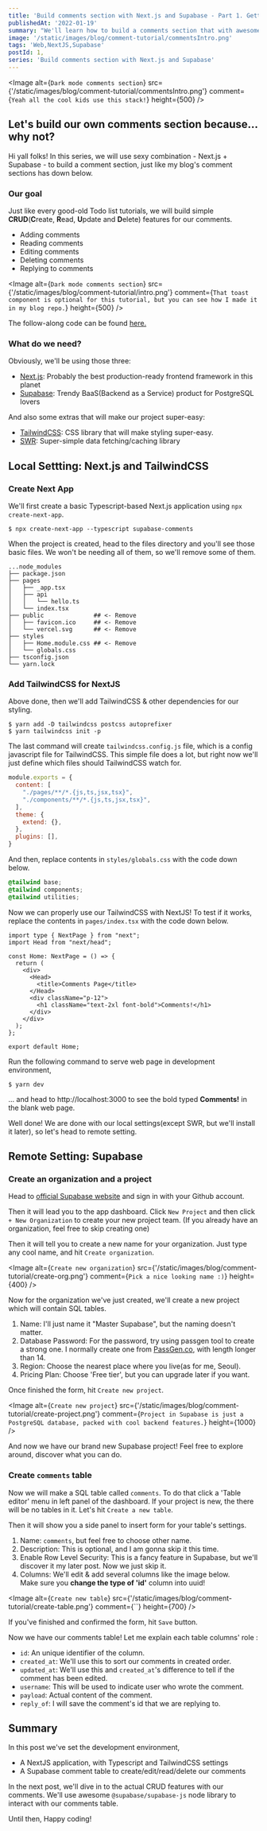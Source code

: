 ```yaml
---
title: 'Build comments section with Next.js and Supabase - Part 1. Getting Started'
publishedAt: '2022-01-19'
summary: "We'll learn how to build a comments section that with awesome Next.js + SWR + Supabase"
image: '/static/images/blog/comment-tutorial/commentsIntro.png'
tags: 'Web,NextJS,Supabase'
postId: 1,
series: 'Build comments section with Next.js and Supabase'
---
```


<Image
  alt={`Dark mode comments section`}
  src={'/static/images/blog/comment-tutorial/commentsIntro.png'}
  comment={`Yeah all the cool kids use this stack!`}
  height={500}
/>

## Let's build our own comments section because... why not?

Hi yall folks! In this series, we will use sexy combination - Next.js + Supabase - to build a comment section, just like my blog's comment sections has down below.

### Our goal

Just like every good-old Todo list tutorials, we will build simple **CRUD**(**C**reate, **R**ead, **U**pdate and **D**elete) features for our comments.

- Adding comments
- Reading comments
- Editing comments
- Deleting comments
- Replying to comments

<Image
  alt={`Dark mode comments section`}
  src={'/static/images/blog/comment-tutorial/intro.png'}
  comment={`That toast component is optional for this tutorial, but you can see how I made it in my blog repo.`}
  height={500}
/>

The follow-along code can be found [here.](https://github.com/MRGRAVITY817/supabse-comments/tree/part-1)

### What do we need?

Obviously, we'll be using those three:

- [Next.js](https://nextjs.org/): Probably the best production-ready frontend framework in this planet
- [Supabase](https://supabase.com/): Trendy BaaS(Backend as a Service) product for PostgreSQL lovers

And also some extras that will make our project super-easy:

- [TailwindCSS](https://tailwindcss.com/): CSS library that will make styling super-easy.
- [SWR](https://swr.vercel.app/): Super-simple data fetching/caching library

## Local Settting: Next.js and TailwindCSS

### Create Next App

We'll first create a basic Typescript-based Next.js application using `npx create-next-app`.

```bash:Terminal
$ npx create-next-app --typescript supabase-comments
```

When the project is created, head to the files directory and you'll see those basic files.
We won't be needing all of them, so we'll remove some of them.

```bash:Project
...node_modules
├── package.json
├── pages
│   ├── _app.tsx
│   ├── api
│   │   └── hello.ts
│   └── index.tsx
├── public              ## <- Remove
│   ├── favicon.ico     ## <- Remove
│   └── vercel.svg      ## <- Remove
├── styles
│   ├── Home.module.css ## <- Remove
│   └── globals.css
├── tsconfig.json
└── yarn.lock
```

### Add TailwindCSS for NextJS

Above done, then we'll add TailwindCSS & other dependencies for our styling.

```bash:Terminal
$ yarn add -D tailwindcss postcss autoprefixer
$ yarn tailwindcss init -p
```

The last command will create `tailwindcss.config.js` file, which is a config javascript file for TailwindCSS.
This simple file does a lot, but right now we'll just define which files should TailwindCSS watch for.

```javascript:tailwindcss.config.js
module.exports = {
  content: [
    "./pages/**/*.{js,ts,jsx,tsx}",
    "./components/**/*.{js,ts,jsx,tsx}",
  ],
  theme: {
    extend: {},
  },
  plugins: [],
}
```

And then, replace contents in `styles/globals.css` with the code down below.

```css:styles/globals.css
@tailwind base;
@tailwind components;
@tailwind utilities;
```

Now we can properly use our TailwindCSS with NextJS!
To test if it works, replace the contents in `pages/index.tsx` with the code down below.

```tsx:pages/index.tsx
import type { NextPage } from "next";
import Head from "next/head";

const Home: NextPage = () => {
  return (
    <div>
      <Head>
        <title>Comments Page</title>
      </Head>
      <div className="p-12">
        <h1 className="text-2xl font-bold">Comments!</h1>
      </div>
    </div>
  );
};

export default Home;
```

Run the following command to serve web page in development environment,

```bash:Terminal
$ yarn dev
```

... and head to http://localhost:3000 to see the bold typed **Comments!** in the blank web page.

Well done! We are done with our local settings(except SWR, but we'll install it later), so let's head to remote setting.

## Remote Setting: Supabase

### Create an organization and a project

Head to [official Supabase website](https://supabase.com/) and sign in with your Github account.

Then it will lead you to the app dashboard.
Click `New Project` and then click `+ New Organization` to create your new project team.
(If you already have an organization, feel free to skip creating one)

Then it will tell you to create a new name for your organization. Just type any cool name, and hit `Create organization`.

<Image
  alt={`Create new organization`}
  src={'/static/images/blog/comment-tutorial/create-org.png'}
  comment={`Pick a nice looking name :)`}
  height={400}
/>

Now for the organization we've just created, we'll create a new project which will contain SQL tables.

1. Name: I'll just name it "Master Supabase", but the naming doesn't matter.
2. Database Password: For the password, try using passgen tool to create a strong one. I normally create one from [PassGen.co](https://passgen.co/), with length longer than 14.
3. Region: Choose the nearest place where you live(as for me, Seoul).
4. Pricing Plan: Choose 'Free tier', but you can upgrade later if you want.

Once finished the form, hit `Create new project`.

<Image
  alt={`Create new project`}
  src={'/static/images/blog/comment-tutorial/create-project.png'}
  comment={`Project in Supabase is just a PostgreSQL database, packed with cool backend features.`}
  height={1000}
/>

And now we have our brand new Supabase project! Feel free to explore around, discover what you can do.

### Create `comments` table

Now we will make a SQL table called `comments`. To do that click a 'Table editor' menu in left panel of the dashboard.
If your project is new, the there will be no tables in it. Let's hit `Create a new table`.

Then it will show you a side panel to insert form for your table's settings.

1. Name: `comments`, but feel free to choose other name.
2. Description: This is optional, and I am gonna skip it this time.
3. Enable Row Level Security: This is a fancy feature in Supabase, but we'll discover it my later post. Now we just skip it.
4. Columns: We'll edit & add several columns like the image below.<br />Make sure you **change the type of 'id'** column into uuid!

<Image
  alt={`Create new table`}
  src={'/static/images/blog/comment-tutorial/create-table.png'}
  comment={``}
  height={700}
/>

If you've finished and confirmed the form, hit `Save` button.

Now we have our comments table! Let me explain each table columns' role :

- `id`: An unique identifier of the column.
- `created_at`: We'll use this to sort our comments in created order.
- `updated_at`: We'll use this and `created_at`'s difference to tell if the comment has been edited.
- `username`: This will be used to indicate user who wrote the comment.
- `payload`: Actual content of the comment.
- `reply_of`: I will save the comment's id that we are replying to.

## Summary

In this post we've set the development environment,

- A NextJS application, with Typescript and TailwindCSS settings
- A Supabase comment table to create/edit/read/delete our comments

In the next post, we'll dive in to the actual CRUD features with our comments.
We'll use awesome `@supabase/supabase-js` node library to interact with our comments table.

Until then, Happy coding!
